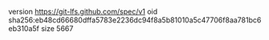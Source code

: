 version https://git-lfs.github.com/spec/v1
oid sha256:eb48cd66680dffa5783e2236dc94f8a5b81010a5c47706f8aa781bc6eb310a5f
size 5667
